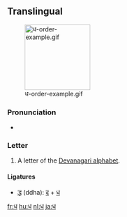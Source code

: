 ==Translingual==
[[File:ध-order-example.gif|thumb|150px]]
<!--[[File:Deva-dha.png|thumb]]-->

===Pronunciation===
* {{IPA|/dʱə/|lang=mul}}

===Letter===
{{mul-deva|dha}}

# A letter of the [[Devanagari alphabet]].

====Ligatures====
* [[द्ध]] (ddha): [[द]] + [[ध]]

[[fr:ध]]
[[hu:ध]]
[[nl:ध]]
[[ja:ध]]